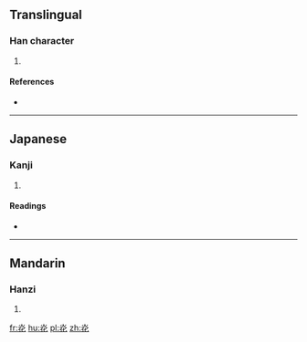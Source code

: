 ==Translingual==

===Han character===
{{Han char|rn=86|rad=火|as=04|sn=8|four=|canj=火人心 (FOP)}}

# {{defn|Han|sort=火04}}

====References====
* {{Han ref|kx=0668.031|dkj=18925|dj=1077.040|hdz=32192.060|uh=709B|ud=28827}}

----

==Japanese==

===Kanji===
{{ja-kanji|grade=|rs=火04}}

# {{defn|lang=ja|sort=火04}}

====Readings====
* {{ja-readings|on=[[よう]] (yō), [[きょう]] (kyō)|kun=[[てるす]] (terusu)}}

----

==Mandarin==

===Hanzi===
{{cmn-hanzi|pin=[[guāng]] ([[guang1]])|wg=kuang<sup>1</sup>}}

# {{defn|lang=cmn|sort=火04}}

[[fr:炛]]
[[hu:炛]]
[[pl:炛]]
[[zh:炛]]